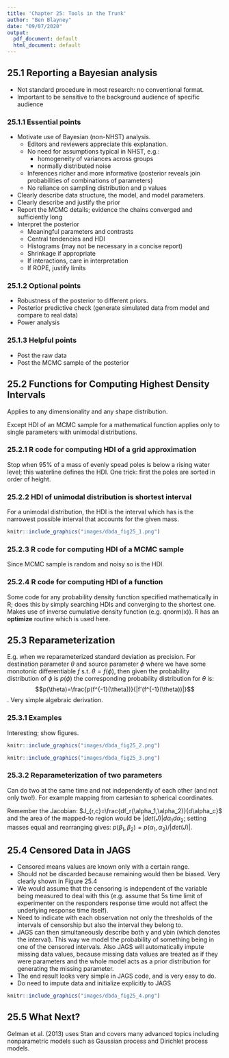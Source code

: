 ```yaml
---
title: 'Chapter 25: Tools in the Trunk'
author: "Ben Blayney"
date: "09/07/2020"
output:
  pdf_document: default
  html_document: default
---
```


## 25.1 Reporting a Bayesian analysis

* Not standard procedure in most research: no conventional format.
* Important to be sensitive to the background audience of specific audience

### 25.1.1 Essential points

* Motivate use of Bayesian (non-NHST) analysis.
  + Editors and reviewers appreciate this explanation.
  + No need for assumptions typical in NHST, e.g.:
    + homogeneity of variances across groups
    + normally distributed noise
  + Inferences richer and more informative (posterior reveals join probabilities of combinations of parameters)
  + No reliance on sampling distribution and p values
* Clearly describe data structure, the model, and model parameters.
* Clearly describe and justify the prior
* Report the MCMC details; evidence the chains converged and sufficiently long
* Interpret the posterior
  + Meaningful parameters and contrasts
  + Central tendencies and HDI
  + Histograms (may not be necessary in a concise report)
  + Shrinkage if appropriate
  + If interactions, care in interpretation
  + If ROPE, justify limits

### 25.1.2 Optional points

* Robustness of the posterior to different priors.
* Posterior predictive check (generate simulated data from model and compare to real data)
* Power analysis

### 25.1.3 Helpful points

* Post the raw data
* Post the MCMC sample of the posterior

## 25.2 Functions for Computing Highest Density Intervals

Applies to any dimensionality and any shape distribution.

Except HDI of an MCMC sample for a mathematical function applies only to single parameters with unimodal distributions.

### 25.2.1 R code for computing HDI of a grid approximation

Stop when 95% of a mass of evenly spead poles is below a rising water level; this waterline defines the HDI. One trick: first the poles are sorted in order of height.

### 25.2.2 HDI of unimodal distribution is shortest interval

For a unimodal distribution, the HDI is the interval which has is the narrowest possible interval that accounts for the given mass.

```r
knitr::include_graphics("images/dbda_fig25_1.png")
```

### 25.2.3 R code for computing HDI of a MCMC sample

Since MCMC sample is random and noisy so is the HDI.

### 25.2.4 R code for computing HDI of a function

Some code for any probability density function specified mathematically in R; does this by simply searching HDIs and converging to the shortest one. Makes use of inverse cumulative density function (e.g. qnorm(x)). R has an __optimize__ routine which is used here.

## 25.3 Reparameterization

E.g. when we reparameterized standard deviation as precision. For destination parameter $\theta$ and source parameter $\phi$ where we have some monotonic differentiable $f$ s.t. $\theta = f(\phi)$, then given the probability distribution of $\phi$ is $p(\phi)$ the corresponding probability distribution for $\theta$ is: $$p(\theta)=\frac{p(f^{-1}(\theta))}{|f'(f^{-1}(\theta))|}$$. Very simple algebraic derivation.

### 25.3.1 Examples

Interesting; show figures.

```r
knitr::include_graphics("images/dbda_fig25_2.png")
```
```r
knitr::include_graphics("images/dbda_fig25_3.png")
```

### 25.3.2 Reparameterization of two parameters

Can do two at the same time and not independently of each other (and not only two!). For example mapping from cartesian to spherical coordinates.

Remember the Jacobian: $J_{r,c}=\frac{df_r(\alpha_1,\alpha_2)}{d\alpha_c}$ and the area of the mapped-to region would be $|det(J)|d\alpha_1d\alpha_2$; setting masses equal and rearranging gives: $p(\beta_1,\beta_2) = p(\alpha_1,\alpha_2)/|det(J)|$.

## 25.4 Censored Data in JAGS

* Censored means values are known only with a certain range.
* Should not be discarded because remaining would then be biased. Very clearly shown in Figure 25.4
* We would assume that the censoring is independent of the variable being measured to deal with this (e.g. assume that 5s time limit of experimenter on the responders response time would not affect the underlying response time itself).
* Need to indicate with each observation not only the thresholds of the intervals of censorship but also the interval they belong to.
* JAGS can then simultaneously describe both y and ybin (which denotes the interval). This way we model the probability of something being in one of the censored intervals. Also JAGS will automatically impute missing data values, because missing data values are treated as if they were parameters and the whole model acts as a prior distribution for generating the missing parameter.
* The end result looks very simple in JAGS code, and is very easy to do.
* Do need to impute data and initialize explicitly to JAGS

```r
knitr::include_graphics("images/dbda_fig25_4.png")
```

## 25.5 What Next?

Gelman et al. (2013) uses Stan and covers many advanced topics including nonparametric models such as Gaussian process and Dirichlet process models.